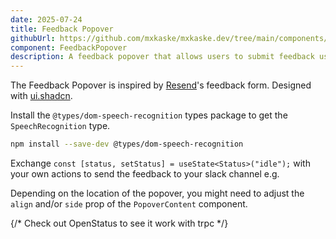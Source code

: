 ```yaml
---
date: 2025-07-24
title: Feedback Popover
githubUrl: https://github.com/mxkaske/mxkaske.dev/tree/main/components/craft/feedback-popover.tsx
component: FeedbackPopover
description: A feedback popover that allows users to submit feedback using voice or text.
---
```


<CraftWrapper>
  <FeedbackPopover />
</CraftWrapper>

The Feedback Popover is inspired by [Resend](https://resend.com)'s feedback form. Designed with [ui.shadcn](https://ui.shadcn.com).

Install the `@types/dom-speech-recognition` types package to get the `SpeechRecognition` type.

```bash
npm install --save-dev @types/dom-speech-recognition
```

Exchange `const [status, setStatus] = useState<Status>("idle");` with your own actions to send the feedback to your slack channel e.g.

Depending on the location of the popover, you might need to adjust the `align` and/or `side` prop of the `PopoverContent` component.

{/* Check out OpenStatus to see it work with trpc */}
